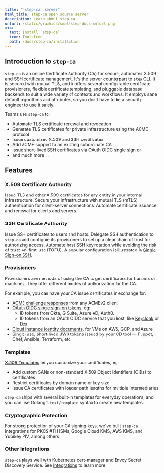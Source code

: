 ```yaml
---
title: "`step-ca` server"
html_title: step-ca open source server
description: Learn about step-ca
unfurl: /static/graphics/smallstep-docs-unfurl.png
cta:
  text: Install `step-ca`
  icon: ToolsIcon
  path: /docs/step-ca/installation
---
```


## Introduction to `step-ca`

`step-ca` is an online Certificate Authority (CA) for secure, automated X.509 and SSH certificate management. It's the server counterpart to [`step` CLI](/docs/step-cli). It is secured with mutual TLS, and it offers several configurable certificate provisioners, flexible certificate templating, and pluggable database backends to suit a wide variety of contexts and workflows. It employs sane default algorithms and attributes, so you don't have to be a security engineer to use it safely.

Teams use `step-ca` to:
- Automate TLS certificate renewal and revocation
- Generate TLS certificates for private infrastructure using the ACME protocol
- Issue customized X.509 and SSH certificates
- Add ACME support to an existing subordinate CA
- Issue short-lived SSH certificates via OAuth OIDC single sign on
- and much more ...

## Features

### X.509 Certificate Authority

Issue TLS and other X.509 certificates for any entity in your internal infrastructure. Secure your infrastructure with mutual TLS (mTLS) authentication for client-server connections. Automate certificate issuance and renewal for clients and servers.

### SSH Certificate Authority

Issue SSH certificates to users and hosts. Delegate SSH authentication to `step-ca` and configure its provisioners to set up a clear chain of trust for authorizing access. Automate host SSH key rotation while avoiding the risk of trust-on-first-use (TOFU). A popular configuration is illustrated in [Single Sign-on SSH](https://smallstep.com/blog/diy-single-sign-on-for-ssh/).

### Provisioners

Provisioners are methods of using the CA to get certificates for humans or machines. They offer different modes of authorization for the CA.

For example, you can have your CA issue certificates in exchange for:
- [ACME challenge responses](/docs/tutorials/acme-protocol-acme-clients) from any ACMEv2 client
- [OAuth OIDC single sign-on tokens](https://smallstep.com/blog/easily-curl-services-secured-by-https-tls.html), eg:
  - ID tokens from Okta, G Suite, Azure AD, Auth0.
  - ID tokens from an OAuth OIDC service that you host, like [Keycloak](https://www.keycloak.org/) or [Dex](https://github.com/dexidp/dex)
- [Cloud instance identity documents](https://smallstep.com/blog/embarrassingly-easy-certificates-on-aws-azure-gcp/), for VMs on AWS, GCP, and Azure
- [Single-use, short-lived JWK tokens](/docs/step-ca/configuration#jwk) issued by your CD tool — Puppet, Chef, Ansible, Terraform, etc.

### Templates

[X.509 Templates](/docs/step-ca/configuration#x509-templates) let you customize your certificates, eg:
- Add custom SANs or non-standard X.509 Object Identifiers (OIDs) to certificates
- Restrict certificates by domain name or key size
- Issue CA certificates with longer path lengths for multiple intermediaries

`step-ca` ships with several built-in templates for everyday operations, and you can use Golang's `text/template` syntax to create new templates.

### Cryptographic Protection

For strong protection of your CA signing keys, we've built `step-ca` integrations for PKCS #11 HSMs, Google Cloud KMS, AWS KMS, and Yubikey PIV, among others.

### Other Integrations

`step-ca` plays well with Kubernetes cert-manager and Envoy Secret Discovery Service. See [Integrations](/docs/step-ca/integrations) to learn more.